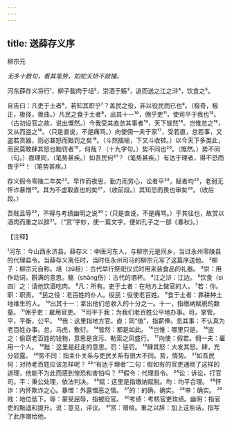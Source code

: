 ```yaml
---
---
---
```

title: 送薛存义序
---



柳宗元

*无多十数句，看其笔势，如蛇夭矫不就捕。*

河东薛存义将行¹，柳子载肉于俎²，崇酒于觞³，追而送之江之浒⁴，饮食之⁵。

且告曰：凡吏于土者⁶，若知其职乎⁷？盖民之役，非以役民而已也⁸。（极奇，极正，极径，极曲。）凡民之食于土者⁹，出其十一¹⁰，佣乎吏¹¹，使司平于我也¹²。（古初设官之故，说出慨然。）今我受其直怠其事者¹³，天下皆然¹⁴。岂惟怠之¹⁵，又从而盗之¹⁶。（只是直说，不是痛骂。）向使佣一夫于家¹⁷，受若直，怠若事，又盗若货器，则必甚怒而黜罚之矣¹⁸。（斗然插喻，下又斗收转。）以今天下多类此，而民莫敢肆其怒也黜罚者¹⁹，何哉？（十九字句。）势不同也²⁰。（慨然。）势不同（句。）面理同，（笔势甚疾。）如吾民何²¹？（笔势甚疾。）有达于理者，得不恐而畏乎²²！（笔势甚疾。）

存义假令零陵二年矣²³。早作而夜思，勤力而劳心，讼者平²⁴，赋者均²⁵，老弱无怀诈暴憎²⁶。其为不虚取直也的矣²⁷，（收前段。）其知恐而畏也审矣²⁸。（收后段。）

吾贱且辱²⁹，不得与考绩幽明之说³⁰；（只是直说，不是痛骂。）于其往也，故赏以酒肉而重之以辞³¹。（“赏”字妙，使一篇文字，便如孔子之一部《春秋》。）

【注释】

¹河东：今山西永济县。薛存义：中唐河东人，与柳宗元是同乡，当过永州零陵县的代理县令。当薛存义离任时，当时任永州司马的柳宗元写了这篇序送他。
²柳子：柳宗元自称。俎（zǔ祖）：古代举行祭祀仪式时用来装食品的礼器。
³崇：用作动词，斟满的意思。觞（shāng伤）：古代的酒杯。
⁴江之浒：江边。
⁵饮食（sì四）之：请他饮酒吃肉。
⁶凡：所有。吏于土者：在地方上做官的人。
⁷若：你。职：职责。
⁸民之役：老百姓的仆人。役民：役使老百姓。
⁹食于土者：靠耕种土地维生的人。
¹⁰出其十一：拿出他们总收入的十分之一。十一，指缴纳赋税的数量。
¹¹佣乎吏：雇用官吏。
¹²司平于我：为我们老百姓公平地办事。司，掌管。平，平衡，公平。
¹³我：这里指地方官。直：同“值”，指薪俸。息其事：不认真为老百姓办事。怠，马虎，敷衍。
¹⁴皆然：都是如此。
¹⁵岂惟：哪里只是。
¹⁶盗之：偷窃老百姓的钱物，意思是贪污、勒索之风盛行。
¹⁷向使：假若。佣一夫：雇用一个人。
¹⁸黜：这里是赶走的意思。罚：惩罚。
¹⁹肆其怒：大发其怒。肆，充分显露。
²⁰势不同：指主仆关系与吏民关系有很大不同。势，情势。
²¹如吾民何：对待老百姓应该怎样呢？
²²“有达于理者”二句：假如有的官吏通晓了这样的道理，他能不为此而感到惶恐和害怕吗？
²³假令：代理县令。
²⁴讼：诉讼，打官司。平：秉公处理，依法判决。
²⁵赋：这里是指缴纳赋税。均：均平合理。
²⁶怀诈：内怀欺诈之心。暴憎：外露憎恶之情。
²⁷的：的确，确实。
²⁸审：确实。
²⁹贱：地位低下。辱：蒙受屈辱，指被贬官。
³⁰考绩：考核官吏玫绩。幽明：指官吏的黜退和提升。说：意见，评议。
³¹赏：赠给。重之以辞：加上这些话，指写了此序赠给他。